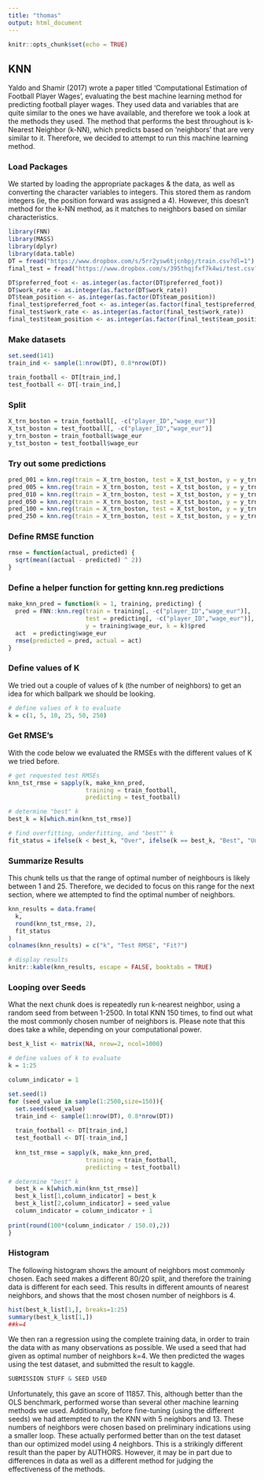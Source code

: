---
title: "thomas"
output: html_document
---

```{r setup, include=FALSE}
knitr::opts_chunk$set(echo = TRUE)
```

## KNN
Yaldo and Shamir (2017) wrote a paper titled 'Computational Estimation of Football Player Wages', evaluating the best machine learning method for predicting football player wages. They used data and variables that are quite similar to the ones we have available, and therefore we took a look at the methods they used. The method that performs the best throughout is k-Nearest Neighbor (k-NN), which predicts based on 'neighbors' that are very similar to it. Therefore, we decided to attempt to run this machine learning method. 

### Load Packages
We started by loading the appropriate packages & the data, as well as converting the character variables to integers. This stored them as random integers (ie, the position forward was assigned a 4). However, this doesn't method for the k-NN method, as it matches to neighbors based on similar characteristics. 
```{r}
library(FNN)
library(MASS)
library(dplyr) 
library(data.table)
DT = fread("https://www.dropbox.com/s/5rr2ysw6tjcnbpj/train.csv?dl=1")
final_test = fread("https://www.dropbox.com/s/395thqjfxf7k4wi/test.csv?dl=1")

DT$preferred_foot <- as.integer(as.factor(DT$preferred_foot))
DT$work_rate <- as.integer(as.factor(DT$work_rate))
DT$team_position <- as.integer(as.factor(DT$team_position))
final_test$preferred_foot <- as.integer(as.factor(final_test$preferred_foot))
final_test$work_rate <- as.integer(as.factor(final_test$work_rate))
final_test$team_position <- as.integer(as.factor(final_test$team_position))

```

### Make datasets
```{r}
set.seed(141)
train_ind <- sample(1:nrow(DT), 0.8*nrow(DT))

train_football <- DT[train_ind,]
test_football <- DT[-train_ind,]
```

### Split
```{r}
X_trn_boston = train_football[, -c("player_ID","wage_eur")]
X_tst_boston = test_football[, -c("player_ID","wage_eur")]
y_trn_boston = train_football$wage_eur
y_tst_boston = test_football$wage_eur

```

### Try out some predictions
```{r}
pred_001 = knn.reg(train = X_trn_boston, test = X_tst_boston, y = y_trn_boston, k = 1)
pred_005 = knn.reg(train = X_trn_boston, test = X_tst_boston, y = y_trn_boston, k = 5)
pred_010 = knn.reg(train = X_trn_boston, test = X_tst_boston, y = y_trn_boston, k = 10)
pred_050 = knn.reg(train = X_trn_boston, test = X_tst_boston, y = y_trn_boston, k = 50)
pred_100 = knn.reg(train = X_trn_boston, test = X_tst_boston, y = y_trn_boston, k = 100)
pred_250 = knn.reg(train = X_trn_boston, test = X_tst_boston, y = y_trn_boston, k = 250)
```

### Define RMSE function
```{r}
rmse = function(actual, predicted) {
  sqrt(mean((actual - predicted) ^ 2))
}
```

### Define a helper function for getting knn.reg predictions
```{r}
make_knn_pred = function(k = 1, training, predicting) {
  pred = FNN::knn.reg(train = training[, -c("player_ID","wage_eur")],
                      test = predicting[, -c("player_ID","wage_eur")],
                      y = training$wage_eur, k = k)$pred
  act  = predicting$wage_eur
  rmse(predicted = pred, actual = act)
}

```

### Define values of K 
We tried out a couple of values of k (the number of neighbors) to get an idea for which ballpark we should be looking. 
```{r}
# define values of k to evaluate
k = c(1, 5, 10, 25, 50, 250)
```

### Get RMSE's
With the code below we evaluated the RMSEs with the different values of K we tried before. 
```{r}
# get requested test RMSEs
knn_tst_rmse = sapply(k, make_knn_pred, 
                      training = train_football, 
                      predicting = test_football)

# determine "best" k
best_k = k[which.min(knn_tst_rmse)]

# find overfitting, underfitting, and "best"" k
fit_status = ifelse(k < best_k, "Over", ifelse(k == best_k, "Best", "Under"))
```

### Summarize Results
This chunk tells us that the range of optimal number of neighbours is likely between 1 and 25. Therefore, we decided to focus on this range for the next section, where we attempted to find the optimal number of neighbors. 
```{r}
knn_results = data.frame(
  k,
  round(knn_tst_rmse, 2),
  fit_status
)
colnames(knn_results) = c("k", "Test RMSE", "Fit?")

# display results
knitr::kable(knn_results, escape = FALSE, booktabs = TRUE)
```

### Looping over Seeds
What the next chunk does is repeatedly run k-nearest neighbor, using a random seed from between 1-2500. In total KNN 150 times, to find out what the most commonly chosen number of neighbors is. Please note that this does take a while, depending on your computational power. 
```{r}
best_k_list <- matrix(NA, nrow=2, ncol=1000)

# define values of k to evaluate
k = 1:25

column_indicator = 1

set.seed(1)
for (seed_value in sample(1:2500,size=150)){
  set.seed(seed_value)
  train_ind <- sample(1:nrow(DT), 0.8*nrow(DT))
  
  train_football <- DT[train_ind,]
  test_football <- DT[-train_ind,]
  
  knn_tst_rmse = sapply(k, make_knn_pred, 
                      training = train_football, 
                      predicting = test_football)

# determine "best" k
  best_k = k[which.min(knn_tst_rmse)]
  best_k_list[1,column_indicator] = best_k
  best_k_list[2,column_indicator] = seed_value
  column_indicator = column_indicator + 1
  
print(round(100*(column_indicator / 150.0),2))
}
```
### Histogram
The following histogram shows the amount of neighbors most commonly chosen. Each seed makes a different 80/20 split, and therefore the training data is different for each seed. This results in different amounts of nearest neighbors, and shows that the most chosen number of neighbors is 4. 
```{r}
hist(best_k_list[1,], breaks=1:25)
summary(best_k_list[1,])
##k=4
```
We then ran a regression using the complete training data, in order to train the data with as many observations as possible. We used a seed that had given as optimal number of neighbors k=4. We then predicted the wages using the test dataset, and submitted the result to kaggle.
```{r}
SUBMISSION STUFF & SEED USED
```
Unfortunately, this gave an score of 11857. This, although better than the OLS benchmark, performed worse than several other machine learning methods we used. Additionally, before fine-tuning (using the different seeds) we had attempted to run the KNN with 5 neighbors and 13. These numbers of neighbors were chosen based on preliminary indications using a smaller loop. These actually performed better than on the test dataset than our optimized model using 4 neighbors. This is a strikingly different result than the paper by AUTHORS. However, it may be in part due to differences in data as well as a different method for judging the effectiveness of the methods. 
